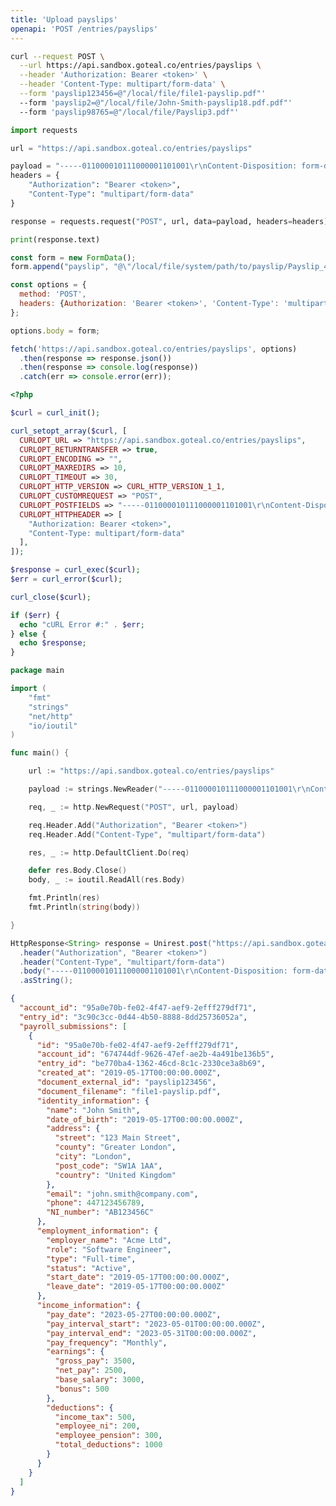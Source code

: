 ```yaml
---
title: 'Upload payslips'
openapi: 'POST /entries/payslips'
---
```




<RequestExample>

```bash cURL
curl --request POST \
  --url https://api.sandbox.goteal.co/entries/payslips \
  --header 'Authorization: Bearer <token>' \
  --header 'Content-Type: multipart/form-data' \
  --form 'payslip123456=@"/local/file/file1-payslip.pdf"'
  --form 'payslip2=@"/local/file/John-Smith-payslip18.pdf.pdf"'
  --form 'payslip98765=@"/local/file/Payslip3.pdf"'
```

```python Python
import requests

url = "https://api.sandbox.goteal.co/entries/payslips"

payload = "-----011000010111000001101001\r\nContent-Disposition: form-data; name=\"payslip\"\r\n\r\n@\"/local/file/system/path/to/payslip/Payslip_44404148.pdf\"\n\r\n-----011000010111000001101001--\r\n\r\n"
headers = {
    "Authorization": "Bearer <token>",
    "Content-Type": "multipart/form-data"
}

response = requests.request("POST", url, data=payload, headers=headers)

print(response.text)

```


```javascript JavaScript
const form = new FormData();
form.append("payslip", "@\"/local/file/system/path/to/payslip/Payslip_44404148.pdf\"\n");

const options = {
  method: 'POST',
  headers: {Authorization: 'Bearer <token>', 'Content-Type': 'multipart/form-data'}
};

options.body = form;

fetch('https://api.sandbox.goteal.co/entries/payslips', options)
  .then(response => response.json())
  .then(response => console.log(response))
  .catch(err => console.error(err));
```


```php PHP
<?php

$curl = curl_init();

curl_setopt_array($curl, [
  CURLOPT_URL => "https://api.sandbox.goteal.co/entries/payslips",
  CURLOPT_RETURNTRANSFER => true,
  CURLOPT_ENCODING => "",
  CURLOPT_MAXREDIRS => 10,
  CURLOPT_TIMEOUT => 30,
  CURLOPT_HTTP_VERSION => CURL_HTTP_VERSION_1_1,
  CURLOPT_CUSTOMREQUEST => "POST",
  CURLOPT_POSTFIELDS => "-----011000010111000001101001\r\nContent-Disposition: form-data; name=\"payslip\"\r\n\r\n@\"/local/file/system/path/to/payslip/Payslip_44404148.pdf\"\n\r\n-----011000010111000001101001--\r\n\r\n",
  CURLOPT_HTTPHEADER => [
    "Authorization: Bearer <token>",
    "Content-Type: multipart/form-data"
  ],
]);

$response = curl_exec($curl);
$err = curl_error($curl);

curl_close($curl);

if ($err) {
  echo "cURL Error #:" . $err;
} else {
  echo $response;
}
```



```go Go
package main

import (
	"fmt"
	"strings"
	"net/http"
	"io/ioutil"
)

func main() {

	url := "https://api.sandbox.goteal.co/entries/payslips"

	payload := strings.NewReader("-----011000010111000001101001\r\nContent-Disposition: form-data; name=\"payslip\"\r\n\r\n@\"/local/file/system/path/to/payslip/Payslip_44404148.pdf\"\n\r\n-----011000010111000001101001--\r\n\r\n")

	req, _ := http.NewRequest("POST", url, payload)

	req.Header.Add("Authorization", "Bearer <token>")
	req.Header.Add("Content-Type", "multipart/form-data")

	res, _ := http.DefaultClient.Do(req)

	defer res.Body.Close()
	body, _ := ioutil.ReadAll(res.Body)

	fmt.Println(res)
	fmt.Println(string(body))

}
```



```java Java
HttpResponse<String> response = Unirest.post("https://api.sandbox.goteal.co/entries/payslips")
  .header("Authorization", "Bearer <token>")
  .header("Content-Type", "multipart/form-data")
  .body("-----011000010111000001101001\r\nContent-Disposition: form-data; name=\"payslip\"\r\n\r\n@\"/local/file/system/path/to/payslip/Payslip_44404148.pdf\"\n\r\n-----011000010111000001101001--\r\n\r\n")
  .asString();
```

</RequestExample>

<ResponseExample>

```json Response
{
  "account_id": "95a0e70b-fe02-4f47-aef9-2efff279df71",
  "entry_id": "3c90c3cc-0d44-4b50-8888-8dd25736052a",
  "payroll_submissions": [
    {
      "id": "95a0e70b-fe02-4f47-aef9-2efff279df71",
      "account_id": "674744df-9626-47ef-ae2b-4a491be136b5",
      "entry_id": "be770ba4-1362-46cd-8c1c-2330ce3a8b69",
      "created_at": "2019-05-17T00:00:00.000Z",
      "document_external_id": "payslip123456",
      "document_filename": "file1-payslip.pdf",
      "identity_information": {
        "name": "John Smith",
        "date_of_birth": "2019-05-17T00:00:00.000Z",
        "address": {
          "street": "123 Main Street",
          "county": "Greater London",
          "city": "London",
          "post_code": "SW1A 1AA",
          "country": "United Kingdom"
        },
        "email": "john.smith@company.com",
        "phone": 447123456789,
        "NI_number": "AB123456C"
      },
      "employment_information": {
        "employer_name": "Acme Ltd",
        "role": "Software Engineer",
        "type": "Full-time",
        "status": "Active",
        "start_date": "2019-05-17T00:00:00.000Z",
        "leave_date": "2019-05-17T00:00:00.000Z"
      },
      "income_information": {
        "pay_date": "2023-05-27T00:00:00.000Z",
        "pay_interval_start": "2023-05-01T00:00:00.000Z",
        "pay_interval_end": "2023-05-31T00:00:00.000Z",
        "pay_frequency": "Monthly",
        "earnings": {
          "gross_pay": 3500,
          "net_pay": 2500,
          "base_salary": 3000,
          "bonus": 500
        },
        "deductions": {
          "income_tax": 500,
          "employee_ni": 200,
          "employee_pension": 300,
          "total_deductions": 1000
        }
      }
    }
  ]
}
```

</ResponseExample>

